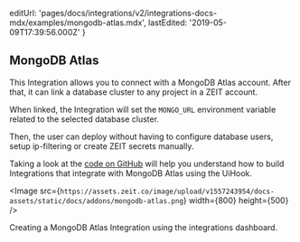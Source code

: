 
  editUrl:
    'pages/docs/integrations/v2/integrations-docs-mdx/examples/mongodb-atlas.mdx',
  lastEdited: '2019-05-09T17:39:56.000Z'
}

## MongoDB Atlas

This Integration allows you to connect with a MongoDB Atlas account. After that, it can link a database cluster to any project in a ZEIT account.

When linked, the Integration will set the `MONGO_URL` environment variable related to the selected database cluster.

Then, the user can deploy without having to configure database users, setup ip-filtering or create ZEIT secrets manually.

Taking a look at the [code on GitHub](https://github.com/zeit/integrations-gallery/tree/master/mongodb-atlas) will help you understand how to build Integrations that integrate with MongoDB Atlas using the UiHook.

<Image
  src={`https://assets.zeit.co/image/upload/v1557243954/docs-assets/static/docs/addons/mongodb-atlas.png`}
  width={800}
  height={500}
/>
<Caption>Creating a MongoDB Atlas Integration using the integrations dashboard.</Caption>

